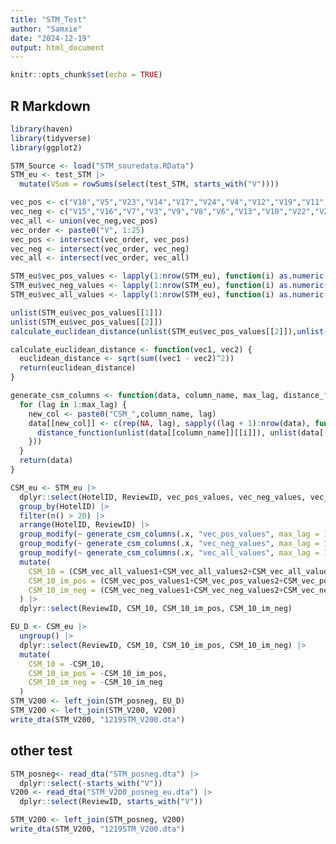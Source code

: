 ```yaml
---
title: "STM_Test"
author: "Samxie"
date: "2024-12-19"
output: html_document
---
```


```r
knitr::opts_chunk$set(echo = TRUE)
```

## R Markdown

```r
library(haven)
library(tidyverse)
library(ggplot2)
```

```r
STM_Source <- load("STM_souredata.RData")
STM_eu <- test_STM |>
  mutate(VSum = rowSums(select(test_STM, starts_with("V"))))
```

```r
vec_pos <- c("V18","V5","V23","V14","V17","V24","V4","V12","V19","V11","V1","V25","V2","V20")
vec_neg <- c("V15","V16","V7","V3","V9","V8","V6","V13","V10","V22","V21")
vec_all <- union(vec_neg,vec_pos)
vec_order <- paste0("V", 1:25)
vec_pos <- intersect(vec_order, vec_pos)
vec_neg <- intersect(vec_order, vec_neg)
vec_all <- intersect(vec_order, vec_all)

STM_eu$vec_pos_values <- lapply(1:nrow(STM_eu), function(i) as.numeric(STM_eu[i, vec_pos, drop = FALSE]))
STM_eu$vec_neg_values <- lapply(1:nrow(STM_eu), function(i) as.numeric(STM_eu[i, vec_neg, drop = FALSE]))
STM_eu$vec_all_values <- lapply(1:nrow(STM_eu), function(i) as.numeric(STM_eu[i, vec_all, drop = FALSE]))
```

```r
unlist(STM_eu$vec_pos_values[[1]])
unlist(STM_eu$vec_pos_values[[2]])
calculate_euclidean_distance(unlist(STM_eu$vec_pos_values[[2]]),unlist(STM_eu$vec_pos_values[[1]]))


```

```r
calculate_euclidean_distance <- function(vec1, vec2) {
  euclidean_distance <- sqrt(sum((vec1 - vec2)^2))
  return(euclidean_distance)
}

generate_csm_columns <- function(data, column_name, max_lag, distance_function) {
  for (lag in 1:max_lag) {
    new_col <- paste0("CSM_",column_name, lag)
    data[[new_col]] <- c(rep(NA, lag), sapply((lag + 1):nrow(data), function(i) {
      distance_function(unlist(data[[column_name]][[i]]), unlist(data[[column_name]][[i - lag]]))
    }))
  }
  return(data)
}
```

```r
CSM_eu <- STM_eu |>
  dplyr::select(HotelID, ReviewID, vec_pos_values, vec_neg_values, vec_all_values) |>
  group_by(HotelID) |>
  filter(n() > 20) |>
  arrange(HotelID, ReviewID) |>
  group_modify(~ generate_csm_columns(.x, "vec_pos_values", max_lag = 10, distance_function = calculate_euclidean_distance)) |>
  group_modify(~ generate_csm_columns(.x, "vec_neg_values", max_lag = 10, distance_function = calculate_euclidean_distance)) |>
  group_modify(~ generate_csm_columns(.x, "vec_all_values", max_lag = 10, distance_function = calculate_euclidean_distance)) |>
  mutate(
    CSM_10 = (CSM_vec_all_values1+CSM_vec_all_values2+CSM_vec_all_values3+CSM_vec_all_values4+CSM_vec_all_values5+CSM_vec_all_values6+CSM_vec_all_values7+CSM_vec_all_values8+CSM_vec_all_values9+CSM_vec_all_values10)/10,
    CSM_10_im_pos = (CSM_vec_pos_values1+CSM_vec_pos_values2+CSM_vec_pos_values3+CSM_vec_pos_values4+CSM_vec_pos_values5+CSM_vec_pos_values6+CSM_vec_pos_values7+CSM_vec_pos_values8+CSM_vec_pos_values9+CSM_vec_pos_values10)/10,
    CSM_10_im_neg = (CSM_vec_neg_values1+CSM_vec_neg_values2+CSM_vec_neg_values3+CSM_vec_neg_values4+CSM_vec_neg_values5+CSM_vec_neg_values6+CSM_vec_neg_values7+CSM_vec_neg_values8+CSM_vec_neg_values9+CSM_vec_neg_values10)/10
  ) |>
  dplyr::select(ReviewID, CSM_10, CSM_10_im_pos, CSM_10_im_neg)
```

```r
EU_D <- CSM_eu |>
  ungroup() |>
  dplyr::select(ReviewID, CSM_10, CSM_10_im_pos, CSM_10_im_neg) |>
  mutate(
    CSM_10 = -CSM_10, 
    CSM_10_im_pos = -CSM_10_im_pos, 
    CSM_10_im_neg = -CSM_10_im_neg
  )
STM_V200 <- left_join(STM_posneg, EU_D) 
STM_V200 <- left_join(STM_V200, V200)
write_dta(STM_V200, "1219STM_V200.dta")
```

## other test

```r
STM_posneg<- read_dta("STM_posneg.dta") |>
  dplyr::select(-starts_with("V"))
V200 <- read_dta("STM_V200_posneg_eu.dta") |>
  dplyr::select(ReviewID, starts_with("V"))
```

```r
STM_V200 <- left_join(STM_posneg, V200)
write_dta(STM_V200, "1219STM_V200.dta")
```
